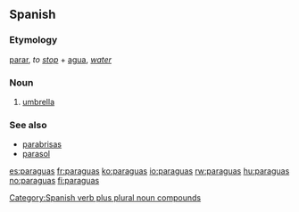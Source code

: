 ==Spanish==
===Etymology===
[[parar]], ''to [[stop]]'' + [[agua]], ''[[water]]''<!-- confirmed with real. dicc. esp. not "para" (for) + "agua" (water) -->

===Noun===
{{es-noun-m|pl=paraguas}}

# [[umbrella]]

===See also===
*[[parabrisas]]
*[[parasol]]

[[Category:Spanish verb plus plural noun compounds]]

[[es:paraguas]]
[[fr:paraguas]]
[[ko:paraguas]]
[[io:paraguas]]
[[rw:paraguas]]
[[hu:paraguas]]
[[no:paraguas]]
[[fi:paraguas]]